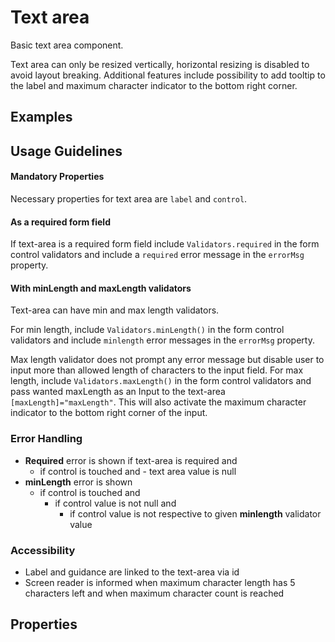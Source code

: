 
<Meta title="Components/Form/Text-area" />

# Text area

Basic text area component. 

Text area can only be resized vertically, horizontal resizing is disabled to avoid layout breaking. Additional features include possibility to add tooltip to the label and maximum character indicator to the bottom right corner.

## Examples

<Canvas of={TextAreaStories.Examples}></Canvas>

## Usage Guidelines

#### Mandatory Properties

Necessary properties for text area are `label` and `control`.

#### As a required form field

If text-area is a required form field include `Validators.required` in the form control validators and include a `required` error message in the `errorMsg` property.

#### With minLength and maxLength validators

Text-area can have min and max length validators. 

For min length, include `Validators.minLength()` in the form control validators and include `minlength` error messages in the `errorMsg` property. 

Max length validator does not prompt any error message but disable user to input more than allowed length of characters to the input field. For max length, include `Validators.maxLength()` in the form control validators and pass wanted maxLength as an Input to the text-area <code>[maxLength]="maxLength"</code>. This will also activate the maximum character indicator to the bottom right corner of the input.

### Error Handling

- **Required** error is shown if text-area is required and
  - if control is touched and
			- text area value is null
- **minLength** error is shown
	- if control is touched and 
		- if control value is not null and
			- if control value is not respective to given **minlength** validator value

### Accessibility

- Label and guidance are linked to the text-area via id
- Screen reader is informed when maximum character length has 5 characters left and when maximum character count is reached

## Properties

<ArgTypes of={TextAreaComponent} />
